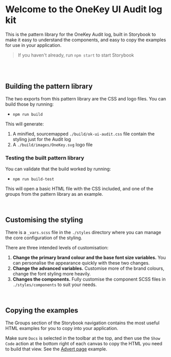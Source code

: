 
<Meta title="OneKey UI Audit log kit" />

# Welcome to the OneKey UI Audit log kit

This is the pattern library for the OneKey Audit log, built in Storybook to make it easy to understand the components, and easy to copy the examples for use in your application.

> If you haven't already, run `npm start` to start Storybook

<br/><br/>

## Building the pattern library

The two exports from this pattern library are the CSS and logo files. You can build those by running:

- `npm run build`

This will generate:

1. A minified, sourcemapped `./build/ok-ui-audit.css` file contain the styling just for the Audit log
2. A `./build/images/OneKey.svg` logo file

### Testing the built pattern library

You can validate that the build worked by running:

- `npm run build-test`

This will open a basic HTML file with the CSS included, and one of the groups from the pattern library as an example.

<br/>

## Customising the styling

There is a `_vars.scss` file in the `./styles` directory where you can manage the core configuration of the styling.

There are three intended levels of customisation:

1. **Change the primary brand colour and the base font size variables.** You can personalise the appearance quickly with these two changes.
2. **Change the advanced variables.** Customise more of the brand colours, change the font styling more heavily.
3. **Changes the components.** Fully customise the component SCSS files in `./styles/components` to suit your needs.

<br/>

## Copying the examples

The Groups section of the Storybook navigation contains the most useful HTML examples for you to copy into your application.

Make sure `Docs` is selected in the toolbar at the top, and then use the `Show Code` action at the bottom right of each canvas to copy the HTML you need to build that view. See the [Advert page](/docs/groups-advert--advert) example.
